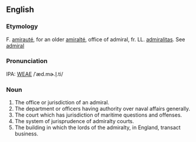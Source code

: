 ==English==
===Etymology===
F. [[amirauté]], for an older [[amiralté]], office of admiral, fr. LL. [[admiralitas]]. See [[admiral]]

===Pronunciation===
IPA: [[WEAE]] /ˈæd.mɚ.l̩.ti/

===Noun===
# The office or jurisdiction of an admiral.
# The department or officers having authority over naval  affairs generally.
# The court which has jurisdiction of maritime questions and offenses. 
# The system of jurisprudence of admiralty courts.
# The building in which the lords of the admiralty, in England, transact business.
